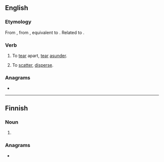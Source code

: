==English==

===Etymology===
From {{etyl|enm|en}} {{m|enm|toratten}}, from {{prefix|to||lang=en}} {{m|enm|ratten||to lacerate, tear}}, equivalent to {{prefix|to|rat|lang=en}}. Related to {{cog|gmh|ratzen||to lacerate, tear}}.

===Verb===
{{en-verb|torats|toratting|toratted}}

# {{lb|en|transitive|obsolete}} To [[tear]] apart, [[tear]] [[asunder]].
# {{lb|en|transitive|obsolete}} To [[scatter]], [[disperse]].

===Anagrams===
* {{anagrams|en|a=aortt|Ratto|Tatro|ottar|rotta|tarot|tator|torta|troat}}

----

==Finnish==

===Noun===
{{head|fi|noun form}}

# {{fi-form of|tora|case=nominative|pl=plural}}

===Anagrams===
* {{anagrams|fi|a=aortt|Rotta|ortta|ratot|ratto|rotat|rotta}}